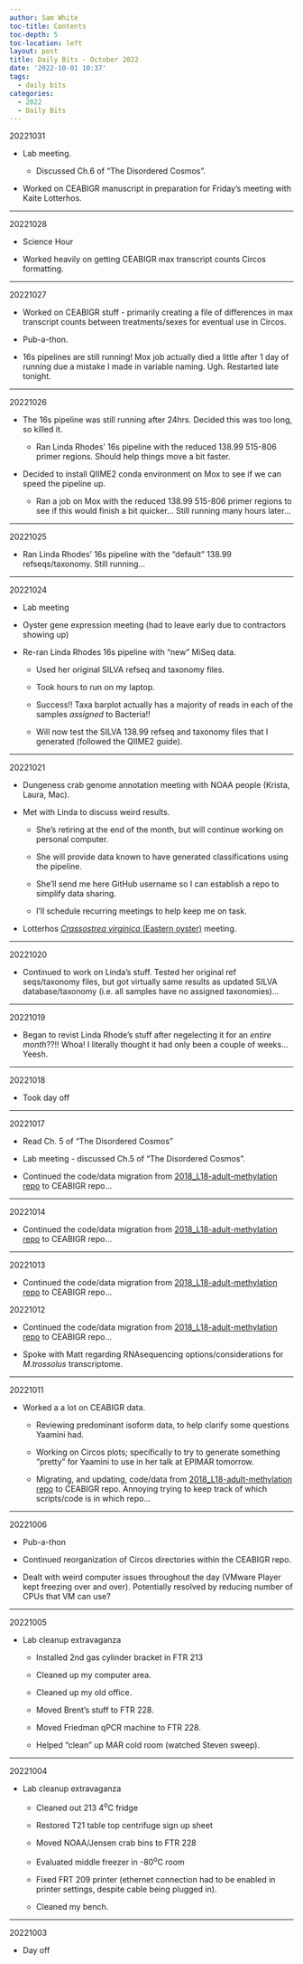 ```yaml
---
author: Sam White
toc-title: Contents
toc-depth: 5
toc-location: left
layout: post
title: Daily Bits - October 2022
date: '2022-10-01 10:37'
tags: 
  - daily bits
categories: 
  - 2022
  - Daily Bits
---
```


20221031

- Lab meeting.

  - Discussed Ch.6 of "The Disordered Cosmos".

- Worked on CEABIGR manuscript in preparation for Friday's meeting with Kaite Lotterhos.


---

20221028

- Science Hour

- Worked heavily on getting CEABIGR max transcript counts Circos formatting.

---

20221027

- Worked on CEABIGR stuff - primarily creating a file of differences in max transcript counts between treatments/sexes for eventual use in Circos.

- Pub-a-thon.

- 16s pipelines are still running! Mox job actually died a little after 1 day of running due a mistake I made in variable naming. Ugh. Restarted late  tonight.

---

20221026

- The 16s pipeline was still running after 24hrs. Decided this was too long, so killed it.

  - Ran Linda Rhodes' 16s pipeline with the reduced 138.99 515-806 primer regions. Should help things move a bit faster.

- Decided to install QIIME2 conda environment on Mox to see if we can speed the pipeline up.

  - Ran a job on Mox with the reduced 138.99 515-806 primer regions to see if this would finish a bit quicker... Still running many hours later...

---

20221025

- Ran Linda Rhodes' 16s pipeline with the "default" 138.99 refseqs/taxonomy. Still running...

---

20221024

- Lab meeting

- Oyster gene expression meeting (had to leave early due to contractors showing up)

- Re-ran Linda Rhodes 16s pipeline with "new" MiSeq data.

  - Used her original SILVA refseq and taxonomy files.

  - Took hours to run on my laptop.

  - Success!! Taxa barplot actually has a majority of reads in each of the samples _assigned_ to Bacteria!!

  - Will now test the SILVA 138.99 refseq and taxonomy files that I generated (followed the QIIME2 guide).


---

20221021

- Dungeness crab genome annotation meeting with NOAA people (Krista, Laura, Mac).

- Met with Linda to discuss weird results.

  - She's retiring at the end of the month, but will continue working on personal computer.

  - She will provide data known to have generated classifications using the pipeline.

  - She'll send me here GitHub username so I can establish a repo to simplify data sharing.

  - I'll schedule recurring meetings to help keep me on task.

- Lotterhos [_Crassostrea virginica_ (Eastern oyster)](https://en.wikipedia.org/wiki/Eastern_oyster) meeting.

---

20221020

- Continued to work on Linda's stuff. Tested her original ref seqs/taxonomy files, but got virtually same results as updated SILVA database/taxonomy (i.e. all samples have no assigned taxonomies)...

---

20221019

- Began to revist Linda Rhode's stuff after negelecting it for an _entire month_??!! Whoa! I literally thought it had only been a couple of weeks... Yeesh.

---

20221018

- Took day off

---

20221017

- Read Ch. 5 of "The Disordered Cosmos"

- Lab meeting - discussed Ch.5 of "The Disordered Cosmos".

- Continued the code/data migration from [2018_L18-adult-methylation repo](https://github.com/epigeneticstoocean/2018_L18-adult-methylation) to CEABIGR repo...

---

20221014

- Continued the code/data migration from [2018_L18-adult-methylation repo](https://github.com/epigeneticstoocean/2018_L18-adult-methylation) to CEABIGR repo...

---

20221013

- Continued the code/data migration from [2018_L18-adult-methylation repo](https://github.com/epigeneticstoocean/2018_L18-adult-methylation) to CEABIGR repo...

20221012

- Continued the code/data migration from [2018_L18-adult-methylation repo](https://github.com/epigeneticstoocean/2018_L18-adult-methylation) to CEABIGR repo...

- Spoke with Matt regarding RNAsequencing options/considerations for _M.trossolus_ transcriptome.

---

20221011

- Worked a a lot on CEABIGR data.

  - Reviewing predominant isoform data, to help clarify some questions Yaamini had.

  - Working on Circos plots; specifically to try to generate something "pretty" for Yaamini to use in her talk at EPIMAR tomorrow.

  - Migrating, and updating, code/data from [2018_L18-adult-methylation repo](https://github.com/epigeneticstoocean/2018_L18-adult-methylation) to CEABIGR repo. Annoying trying to keep track of which scripts/code is in which repo...

---

20221006

- Pub-a-thon

- Continued reorganization of Circos directories within the CEABIGR repo.

- Dealt with weird computer issues throughout the day (VMware Player kept freezing over and over). Potentially resolved by reducing number of CPUs that VM can use?

---

20221005

- Lab cleanup extravaganza

  - Installed 2nd gas cylinder bracket in FTR 213

  - Cleaned up my computer area.

  - Cleaned up my old office.

  - Moved Brent's stuff to FTR 228.

  - Moved Friedman qPCR machine to FTR 228.

  - Helped "clean" up MAR cold room (watched Steven sweep).

---

20221004

- Lab cleanup extravaganza

  - Cleaned out 213 4<sup>o</sup>C fridge

  - Restored T21 table top centrifuge sign up sheet

  - Moved NOAA/Jensen crab bins to FTR 228

  - Evaluated middle freezer in -80<sup>o</sup>C room

  - Fixed FRT 209 printer (ethernet connection had to be enabled in printer settings, despite cable being plugged in).

  - Cleaned my bench.

---

20221003

- Day off